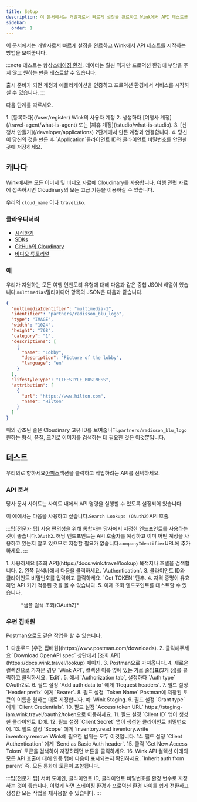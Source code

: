```yaml
---
title: Setup
description: 이 문서에서는 개발자로서 빠르게 설정을 완료하고 Wink에서 API 테스트를 시작하는 방법을 보여줍니다.
sidebar:
  order: 1
---
```


이 문서에서는 개발자로서 빠르게 설정을 완료하고 Wink에서 API 테스트를 시작하는 방법을 보여줍니다.

:::note
테스트는 항상[스테이징 환경](/getting-started/environments). 데이터는 훨씬 적지만 프로덕션 환경에 부담을 주지 않고 원하는 만큼 테스트할 수 있습니다.

출시 준비가 되면 계정과 애플리케이션을 인증하고 프로덕션 환경에서 서비스를 시작하실 수 있습니다.
:::

다음 단계를 따르세요.

<Steps>
  1. [등록하다](/user/register) Wink의 사용자 계정
  2. 생성하다 [여행사 계정](/travel-agent/what-is-agent) 또는 [제휴 계정](/studio/what-is-studio).
  3. [신청서 만들기](/developer/applications) 2단계에서 만든 계정과 연결합니다.
  4. 당신이 당신의 것을 만든 후 `Application`클라이언트 ID와 클라이언트 비밀번호를 안전한 곳에 저장하세요.
</Steps>


## 캐나다

Wink에서는 모든 이미지 및 비디오 자료에 Cloudinary를 사용합니다. 여행 관련 자료에 접속하시면 Cloudinary의 모든 고급 기능을 이용하실 수 있습니다.

우리의 `cloud_name` 이다  `traveliko`.

### 클라우디너리

* [시작하기](https://cloudinary.com/documentation/dev_kickstart)
* [SDKs](https://cloudinary.com/documentation/cloudinary_sdks)
* [GitHub의 Cloudinary](https://github.com/cloudinary)
* [비디오 튜토리얼](https://cloudinary.com/documentation/cloudinary_sdks_tutorials)

### 예

우리가 지원하는 모든 여행 인벤토리 유형에 대해 다음과 같은 중첩 JSON 배열이 있습니다.`multimedias`멀티미디어 항목의 JSON은 다음과 같습니다.

```json {3}
{
  "multimediaIdentifier": "multimedia-1",
  "identifier": "partners/radisson_blu_logo",
  "type": "IMAGE",
  "width": "1024",
  "height": "768",
  "category": "1",
  "descriptions": [
    {
      "name": "Lobby",
      "description": "Picture of the lobby",
      "language": "en"
    }
  ],
  "lifestyleType": "LIFESTYLE_BUSINESS",
  "attribution": [
    {
      "url": "https://www.hilton.com",
      "name": "Hilton"
    }
  ]
}
```

위의 강조된 줄은 Cloudinary 고유 ID를 보여줍니다.`partners/radisson_blu_logo`원하는 형식, 품질, 크기로 이미지를 검색하는 데 필요한 것은 이것뿐입니다.

## 테스트

우리의로 향하세요[아피스](/developer/apis)섹션을 클릭하고 작업하려는 API를 선택하세요.

### API 문서

당사 문서 사이트는 사이트 내에서 API 명령을 실행할 수 있도록 설정되어 있습니다.

이 예에서는 다음을 사용하고 싶습니다.`Search Lookups (OAuth2)`API 호출.

:::팁\[전문가 팁]
사용 편의성을 위해 통합자는 당사에서 지정한 엔드포인트를 사용하는 것이 좋습니다.`OAuth2`. 해당 엔드포인트는 API 호출자를 예상하고 이미 어떤 계정을 사용하고 있는지 알고 있으므로 지정할 필요가 없습니다.`companyIdentifier`URL에 추가하세요.
:::

<Steps>
  1. 사용하세요 [조회 API](https://docs.wink.travel/lookup) 목적지나 호텔을 검색합니다.
  2. 왼쪽 탐색바에서 다음을 클릭하세요. `Authentication`.
  3. 클라이언트 ID와 클라이언트 비밀번호를 입력하고 클릭하세요. `Get TOKEN` 단추.
  4. 자격 증명이 유효하면 API 키가 적용된 것을 볼 수 있습니다.
  5. 이제 조회 엔드포인트를 테스트할 수 있습니다.
</Steps>


<figure>
  <CloudinaryImage width="700" height="265" resize="scale" quality="best" alt="조회 API 엔드포인트" src="academy/lookup-api-call" errorImage="noimage_opaque_nyrtl0.png" />

  <figcaption>*샘플 검색 조회(OAuth2)*</figcaption>
</figure>


### 우편 집배원

Postman으로도 같은 작업을 할 수 있습니다.

<Steps>
  1. 다운로드 [우편 집배원](https://www.postman.com/downloads).
  2. 클릭해주세요 `Download OpenAPI spec` 상단에서 [조회 API](https://docs.wink.travel/lookup) 페이지.
  3. Postman으로 가져옵니다.
  4. 새로운 컬렉션으로 가져온 경우 `Wink API`, 컬렉션 이름 옆에 있는 가로 줄임표(3개 점)를 클릭하고 클릭하세요. `Edit`.
  5. 에서 `Authorization tab`, 설정하다 `Auth type` OAuth2로.
  6. 필드 설정 `Add auth data to` 에게 `Request headers`.
  7. 필드 설정 `Header prefix` 에게 `Bearer`.
  8. 필드 설정 `Token Name` Postman에 저장된 토큰의 이름을 원하는 대로 지정합니다. 예: Wink Staging.
  9. 필드 설정 `Grant type` 에게 `Client Credentials`.
  10. 필드 설정 `Access token URL` https://staging-iam.wink.travel/oauth2/token으로 이동하세요.
  11. 필드 설정 `Client ID` 앱이 생성한 클라이언트 ID에.
  12. 필드 설정 `Client Secret` 앱이 생성한 클라이언트 비밀번호에.
  13. 필드 설정 `Scope` 에게 `inventory.read inventory.write inventory.remove`Wink에 필요한 범위는 모두 이것입니다.
  14. 필드 설정 `Client Authentication` 에게 `Send as Basic Auth header`.
  15. 클릭 `Get New Access Token` 토큰을 검색하여 저장하려면 버튼을 클릭하세요.
  16. Wink API 컬렉션 아래의 모든 API 호출에 대해 인증 탭에 다음이 표시되는지 확인하세요. `Inherit auth from parent` 즉, 모든 통화에 토큰이 포함됩니다.
</Steps>


:::팁\[전문가 팁]
서버 도메인, 클라이언트 ID, 클라이언트 비밀번호를 환경 변수로 지정하는 것이 좋습니다. 이렇게 하면 스테이징 환경과 프로덕션 환경 사이를 쉽게 전환하고 생성한 모든 작업을 재사용할 수 있습니다.
:::

